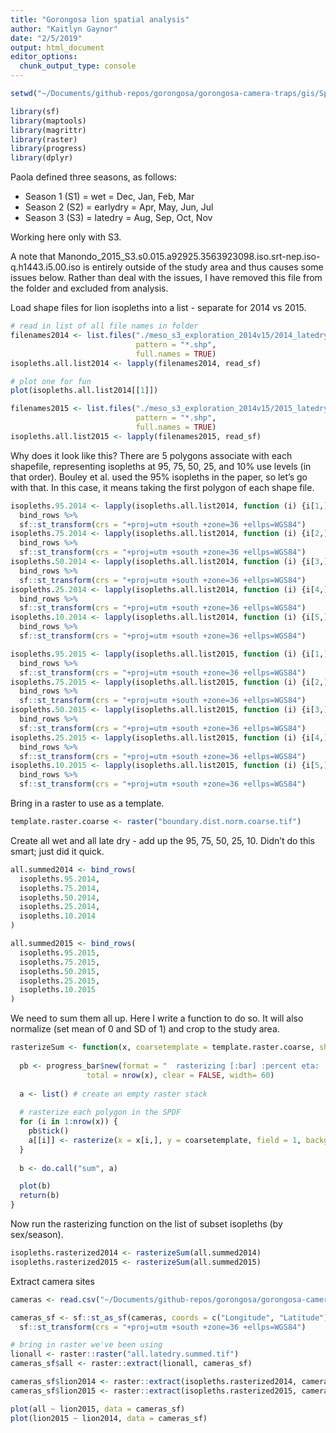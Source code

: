 ```yaml
---
title: "Gorongosa lion spatial analysis"
author: "Kaitlyn Gaynor"
date: "2/5/2019"
output: html_document
editor_options: 
  chunk_output_type: console
---
```


```r
setwd("~/Documents/github-repos/gorongosa/gorongosa-camera-traps/gis/Spatial data/Lion_Isopleths")

library(sf)
library(maptools)
library(magrittr)
library(raster)
library(progress)
library(dplyr)
```

Paola defined three seasons, as follows:

* Season 1 (S1) = wet = Dec, Jan, Feb, Mar
* Season 2 (S2) = earlydry = Apr, May, Jun, Jul
* Season 3 (S3) = latedry = Aug, Sep, Oct, Nov

Working here only with S3.

A note that Manondo_2015_S3.s0.015.a92925.3563923098.iso.srt-nep.iso-q.h1443.i5.00.iso is entirely outside of the study area and thus causes some issues below. Rather than deal with the issues, I have removed this file from the folder and excluded from analysis.

Load shape files for lion isopleths into a list - separate for 2014 vs 2015.

```r
# read in list of all file names in folder
filenames2014 <- list.files("./meso_s3_exploration_2014v15/2014_latedry",
                            pattern = "*.shp", 
                            full.names = TRUE)
isopleths.all.list2014 <- lapply(filenames2014, read_sf)

# plot one for fun
plot(isopleths.all.list2014[[1]])

filenames2015 <- list.files("./meso_s3_exploration_2014v15/2015_latedry",
                            pattern = "*.shp", 
                            full.names = TRUE)
isopleths.all.list2015 <- lapply(filenames2015, read_sf)
```

Why does it look like this? There are 5 polygons associate with each shapefile, representing isopleths at 95, 75, 50, 25, and 10% use levels (in that order). Bouley et al. used the 95% isopleths in the paper, so let's go with that. In this case, it means taking the first polygon of each shape file.

```r
isopleths.95.2014 <- lapply(isopleths.all.list2014, function (i) {i[1,]}) %>% 
  bind_rows %>% 
  sf::st_transform(crs = "+proj=utm +south +zone=36 +ellps=WGS84")
isopleths.75.2014 <- lapply(isopleths.all.list2014, function (i) {i[2,]}) %>% 
  bind_rows %>% 
  sf::st_transform(crs = "+proj=utm +south +zone=36 +ellps=WGS84")
isopleths.50.2014 <- lapply(isopleths.all.list2014, function (i) {i[3,]}) %>% 
  bind_rows %>% 
  sf::st_transform(crs = "+proj=utm +south +zone=36 +ellps=WGS84")
isopleths.25.2014 <- lapply(isopleths.all.list2014, function (i) {i[4,]}) %>% 
  bind_rows %>% 
  sf::st_transform(crs = "+proj=utm +south +zone=36 +ellps=WGS84")
isopleths.10.2014 <- lapply(isopleths.all.list2014, function (i) {i[5,]}) %>% 
  bind_rows %>% 
  sf::st_transform(crs = "+proj=utm +south +zone=36 +ellps=WGS84")

isopleths.95.2015 <- lapply(isopleths.all.list2015, function (i) {i[1,]}) %>% 
  bind_rows %>% 
  sf::st_transform(crs = "+proj=utm +south +zone=36 +ellps=WGS84")
isopleths.75.2015 <- lapply(isopleths.all.list2015, function (i) {i[2,]}) %>% 
  bind_rows %>% 
  sf::st_transform(crs = "+proj=utm +south +zone=36 +ellps=WGS84")
isopleths.50.2015 <- lapply(isopleths.all.list2015, function (i) {i[3,]}) %>% 
  bind_rows %>% 
  sf::st_transform(crs = "+proj=utm +south +zone=36 +ellps=WGS84")
isopleths.25.2015 <- lapply(isopleths.all.list2015, function (i) {i[4,]}) %>% 
  bind_rows %>% 
  sf::st_transform(crs = "+proj=utm +south +zone=36 +ellps=WGS84")
isopleths.10.2015 <- lapply(isopleths.all.list2015, function (i) {i[5,]}) %>% 
  bind_rows %>% 
  sf::st_transform(crs = "+proj=utm +south +zone=36 +ellps=WGS84")
```

Bring in a raster to use as a template.
```r
template.raster.coarse <- raster("boundary.dist.norm.coarse.tif")
```

Create all wet and all late dry - add up the 95, 75, 50, 25, 10. Didn't do this smart; just did it quick.
```r
all.summed2014 <- bind_rows(
  isopleths.95.2014,
  isopleths.75.2014,
  isopleths.50.2014,
  isopleths.25.2014,
  isopleths.10.2014
)

all.summed2015 <- bind_rows(
  isopleths.95.2015,
  isopleths.75.2015,
  isopleths.50.2015,
  isopleths.25.2015,
  isopleths.10.2015
)

```


We need to sum them all up. Here I write a function to do so. It will also normalize (set mean of 0 and SD of 1) and crop to the study area.
```r
rasterizeSum <- function(x, coarsetemplate = template.raster.coarse, shapefile = hexes) {
  
  pb <- progress_bar$new(format = "  rasterizing [:bar] :percent eta: :eta",
                 total = nrow(x), clear = FALSE, width= 60)
  
  a <- list() # create an empty raster stack
  
  # rasterize each polygon in the SPDF
  for (i in 1:nrow(x)) {
    pb$tick()
    a[[i]] <- rasterize(x = x[i,], y = coarsetemplate, field = 1, background = 0) # background must be 0 or the values will be NA where the polygon is absent, and then they won't add nicely
  }
  
  b <- do.call("sum", a)  

  plot(b)
  return(b)
}
```

Now run the rasterizing function on the list of subset isopleths (by sex/season).
```r
isopleths.rasterized2014 <- rasterizeSum(all.summed2014)
isopleths.rasterized2015 <- rasterizeSum(all.summed2015)
```

Extract camera sites
```r
cameras <- read.csv("~/Documents/github-repos/gorongosa/gorongosa-camera-traps/gis/Camera layers/Camera_coordinates.csv")

cameras_sf <- sf::st_as_sf(cameras, coords = c("Longitude", "Latitude"), crs=4326) %>% 
  sf::st_transform(crs = "+proj=utm +south +zone=36 +ellps=WGS84")

# bring in raster we've been using
lionall <- raster::raster("all.latedry.summed.tif")
cameras_sf$all <- raster::extract(lionall, cameras_sf)

cameras_sf$lion2014 <- raster::extract(isopleths.rasterized2014, cameras_sf)
cameras_sf$lion2015 <- raster::extract(isopleths.rasterized2015, cameras_sf)

plot(all ~ lion2015, data = cameras_sf)
plot(lion2015 ~ lion2014, data = cameras_sf)
```

